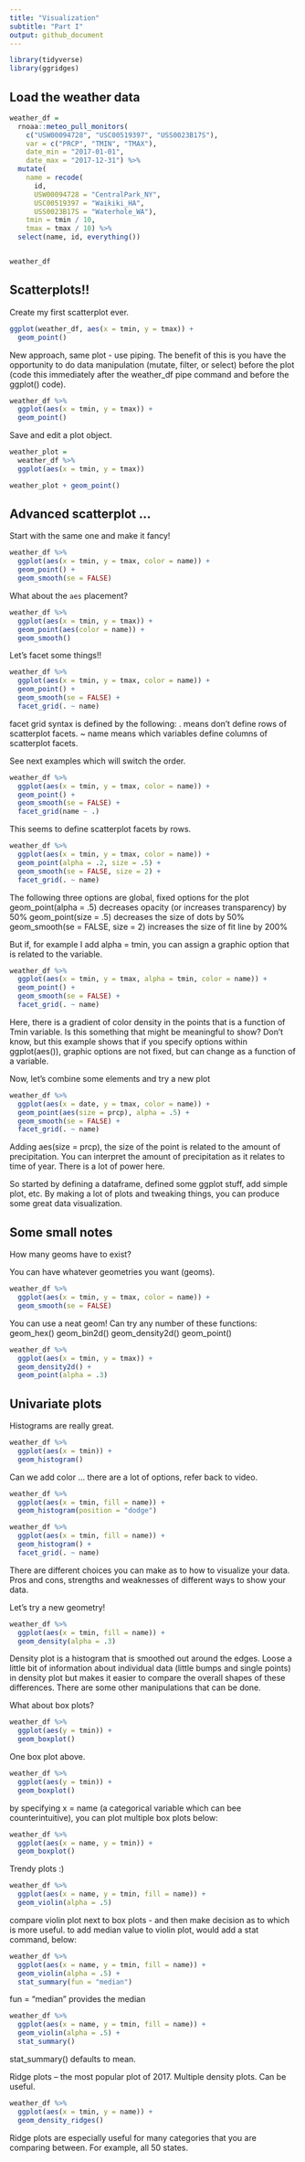 ```yaml
---
title: "Visualization"
subtitle: "Part I"
output: github_document
---
```


```r
library(tidyverse)
library(ggridges)
```

## Load the weather data

```r
weather_df =
  rnoaa::meteo_pull_monitors(
    c("USW00094728", "USC00519397", "USS0023B17S"),
    var = c("PRCP", "TMIN", "TMAX"),
    date_min = "2017-01-01",
    date_max = "2017-12-31") %>% 
  mutate(
    name = recode(
      id,
      USW00094728 = "CentralPark_NY",
      USC00519397 = "Waikiki_HA",
      USS0023B17S = "Waterhole_WA"),
    tmin = tmin / 10,
    tmax = tmax / 10) %>% 
  select(name, id, everything())


weather_df
```

## Scatterplots!!

Create my first scatterplot ever.

```r
ggplot(weather_df, aes(x = tmin, y = tmax)) +
  geom_point()
```

New approach, same plot - use piping.  The benefit of this is you have the opportunity to do data manipulation (mutate, filter, or select) before the plot (code this immediately after the weather_df pipe command and before the ggplot() code).

```r
weather_df %>% 
  ggplot(aes(x = tmin, y = tmax)) +
  geom_point()
```

Save and edit a plot object.

```r
weather_plot =
  weather_df %>% 
  ggplot(aes(x = tmin, y = tmax))

weather_plot + geom_point()
```

## Advanced scatterplot ...

Start with the same one and make it fancy!

```r
weather_df %>% 
  ggplot(aes(x = tmin, y = tmax, color = name)) +
  geom_point() + 
  geom_smooth(se = FALSE)
```

What about the `aes` placement?

```r
weather_df %>% 
  ggplot(aes(x = tmin, y = tmax)) +
  geom_point(aes(color = name)) +
  geom_smooth()
```

Let's facet some things!!

```r
weather_df %>% 
  ggplot(aes(x = tmin, y = tmax, color = name)) +
  geom_point() + 
  geom_smooth(se = FALSE) +
  facet_grid(. ~ name)
```

facet grid syntax is defined by the following:
. means don't define rows of scatterplot facets.
~ name means which variables define columns of scatterplot facets.

See next examples which will switch the order.

```r
weather_df %>% 
  ggplot(aes(x = tmin, y = tmax, color = name)) +
  geom_point() + 
  geom_smooth(se = FALSE) +
  facet_grid(name ~ .)
```

This seems to define scatterplot facets by rows.

```r
weather_df %>% 
  ggplot(aes(x = tmin, y = tmax, color = name)) +
  geom_point(alpha = .2, size = .5) + 
  geom_smooth(se = FALSE, size = 2) +
  facet_grid(. ~ name)
```

The following three options are global, fixed options for the plot
geom_point(alpha = .5) decreases opacity (or increases transparency) by 50%
geom_point(size = .5) decreases the size of dots by 50%
geom_smooth(se = FALSE, size = 2) increases the size of fit line by 200%

But if, for example I add alpha = tmin, you can assign a graphic option that is related to the variable.

```r
weather_df %>% 
  ggplot(aes(x = tmin, y = tmax, alpha = tmin, color = name)) +
  geom_point() + 
  geom_smooth(se = FALSE) +
  facet_grid(. ~ name)
```

Here, there is a gradient of color density in the points that is a function of Tmin variable.  Is this something that might be meaningful to show?  Don't know, but this example shows that if you specify options within ggplot(aes()), graphic options are not fixed, but can change as a function of a variable.

Now, let's combine some elements and try a new plot

```r
weather_df %>% 
  ggplot(aes(x = date, y = tmax, color = name)) +
  geom_point(aes(size = prcp), alpha = .5) +
  geom_smooth(se = FALSE) +
  facet_grid(. ~ name)

```

Adding aes(size = prcp), the size of the point is related to the amount of precipitation.  You can interpret the amount of precipitation as it relates to time of year.  There is a lot of power here.

So started by defining a dataframe, defined some ggplot stuff, add  simple plot, etc.  By making a lot of plots and tweaking things, you can produce some great data visualization.



## Some small notes

How many geoms have to exist?

You can have whatever geometries you want (geoms).

```r
weather_df %>% 
  ggplot(aes(x = tmin, y = tmax, color = name)) +
  geom_smooth(se = FALSE)
```

You can use a neat geom!
Can try any number of these functions:
  geom_hex()
  geom_bin2d()
  geom_density2d() 
  geom_point()

```r
weather_df %>% 
  ggplot(aes(x = tmin, y = tmax)) +
  geom_density2d() +
  geom_point(alpha = .3)
```


## Univariate plots


Histograms are really great.
```r
weather_df %>% 
  ggplot(aes(x = tmin)) +
  geom_histogram()
```

Can we add color ...
there are a lot of options, refer back to video.

```r
weather_df %>% 
  ggplot(aes(x = tmin, fill = name)) +
  geom_histogram(position = "dodge")
```

```r
weather_df %>% 
  ggplot(aes(x = tmin, fill = name)) +
  geom_histogram() +
  facet_grid(. ~ name)
```

There are different choices you can make as to how to visualize your data.  Pros and cons, strengths and weaknesses of different ways to show your data.

Let's try a new geometry!

```r
weather_df %>% 
  ggplot(aes(x = tmin, fill = name)) +
  geom_density(alpha = .3)
```

Density plot is a histogram that is smoothed out around the edges.  Loose a little bit of information about individual data (little bumps and single points) in density plot but makes it easier to compare the overall shapes of these differences.  There are some other manipulations that can be done.

What about box plots?

```r
weather_df %>% 
  ggplot(aes(y = tmin)) +
  geom_boxplot()
```

One box plot above.

```r
weather_df %>% 
  ggplot(aes(y = tmin)) +
  geom_boxplot()

```

by specifying x = name (a categorical variable which can bee counterintuitive), you can plot multiple box plots below:

```r
weather_df %>% 
  ggplot(aes(x = name, y = tmin)) +
  geom_boxplot()
```

Trendy plots :)

```r
weather_df %>% 
  ggplot(aes(x = name, y = tmin, fill = name)) +
  geom_violin(alpha = .5)
```
compare violin plot next to box plots - and then make decision as to which is more useful.
to add median value to violin plot, would add a stat command, below:

```r
weather_df %>% 
  ggplot(aes(x = name, y = tmin, fill = name)) +
  geom_violin(alpha = .5) +
  stat_summary(fun = "median")
```
fun = "median" provides the median


```r
weather_df %>% 
  ggplot(aes(x = name, y = tmin, fill = name)) +
  geom_violin(alpha = .5) +
  stat_summary()
```
stat_summary() defaults to mean.

Ridge plots -- the most popular plot of 2017.  Multiple density plots.  Can be useful.

```r
weather_df %>% 
  ggplot(aes(x = tmin, y = name)) +
  geom_density_ridges()
```

Ridge plots are especially useful for many categories that you are comparing between.  For example, all 50 states.
